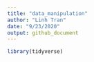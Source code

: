 ```yaml
---
title: "data_manipulation"
author: "Linh Tran"
date: "9/23/2020"
output: github_document
---
```


```r
library(tidyverse)
```

